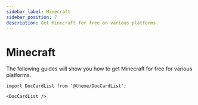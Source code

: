 ```yaml
---
sidebar_label: Minecraft
sidebar_position: 7
description: Get Minecraft for free on various platforms.
---
```

# Minecraft 

The following guides will show you how to get Minecraft for free for various platforms. 

```mdx-code-block
import DocCardList from '@theme/DocCardList';

<DocCardList />
```